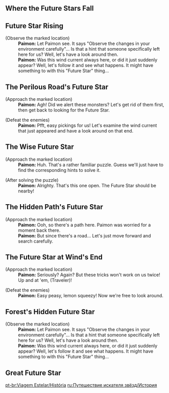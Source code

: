 {{EventTabs}}
==Where the Future Stars Fall==
{{Transclude|Where the Future Stars Fall|Dialogue|main=1|top=1}}

==Future Star Rising==
{{Dialogue start}}
;(Observe the marked location)
:'''Paimon:''' Let Paimon see. It says "Observe the changes in your environment carefully"... Is that a hint that someone specifically left here for us? Well, let's have a look around then.
:'''Paimon:''' Was this wind current always here, or did it just suddenly appear? Well, let's follow it and see what happens. It might have something to {{sic}} with this "Future Star" thing...
{{Dialogue end}}

==The Perilous Road's Future Star==
{{Dialogue start}}
;(Approach the marked location)
:'''Paimon:''' Agh! Did we alert these monsters? Let's get rid of them first, then get back to looking for the Future Star.

;(Defeat the enemies)
:'''Paimon:''' Pfft, easy pickings for us! Let's examine the wind current that just appeared and have a look around on that end.
{{Dialogue end}}

==The Wise Future Star==
{{Dialogue start}}
;(Approach the marked location)
:'''Paimon:''' Huh. That's a rather familiar puzzle. Guess we'll just have to find the corresponding hints to solve it.

;(After solving the puzzle)
:'''Paimon:''' Alrighty. That's this one open. The Future Star should be nearby!
{{Dialogue end}}

==The Hidden Path's Future Star==
{{Dialogue start}}
;(Approach the marked location)
:'''Paimon:''' Ooh, so there's a path here. Paimon was worried for a moment back there.
:'''Paimon:''' But since there's a road... Let's just move forward and search carefully.
{{Dialogue end}}

==The Future Star at Wind's End==
{{Dialogue start}}
;(Approach the marked location)
:'''Paimon:''' Seriously? Again? But these tricks won't work on us twice! Up and at 'em, (Traveler)!

;(Defeat the enemies)
:'''Paimon:''' Easy peasy, lemon squeezy! Now we're free to look around.
{{Dialogue end}}

==Forest's Hidden Future Star==
{{Dialogue start}}
;(Observe the marked location)
:'''Paimon:''' Let Paimon see. It says "Observe the changes in your environment carefully"... Is that a hint that someone specifically left here for us? Well, let's have a look around then.
:'''Paimon:''' Was this wind current always here, or did it just suddenly appear? Well, let's follow it and see what happens. It might have something to {{sic}} with this "Future Star" thing...
{{Dialogue end}}

==Great Future Star==
{{Transclude|Great Future Star|Dialogue|main=1|top=1}}

[[pt-br:Viagem Estelar/História]]
[[ru:Путешествие искателя звёзд/История]]
